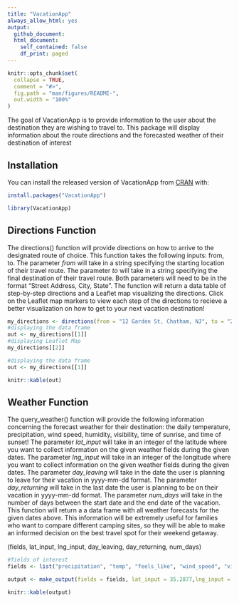 ```yaml
---
title: "VacationApp"
always_allow_html: yes
output:
  github_document:
  html_document:
    self_contained: false
    df_print: paged
---
```


<!-- README.md is generated from README.Rmd. Please edit that file -->

```r
knitr::opts_chunk$set(
  collapse = TRUE,
  comment = "#>",
  fig.path = "man/figures/README-",
  out.width = "100%"
)
```


<!-- badges: start -->
<!-- badges: end -->

The goal of VacationApp is to provide information to the user about the destination they are wishing to travel to. This package will display information about the route directions and the forecasted weather of their destination of interest

## Installation

You can install the released version of VacationApp from [CRAN](https://CRAN.R-project.org) with:

``` r
install.packages("VacationApp")
```

```r
library(VacationApp)
```

## Directions Function
The directions() function will provide directions on how to arrive to the designated route of choice. This function takes the following inputs: from, to. The parameter *from* will take in a string specifying the starting location of their travel route. The parameter *to* will take in a string specifying the final destination of their travel route. Both parameters will need to be in the format "Street Address, City, State". The function will return a data table of step-by-step directions and a Leaflet map visualizing the directions. Click on the Leaflet map markers to view each step of the directions to recieve a better visualization on how to get to your next vacation destination!

```r
my_directions <- directions(from = "12 Garden St, Chatham, NJ", to = "275 Lincoln St, San Luis Obispo, CA")
#displaying the data frame
out <- my_directions[[1]]
#displaying Leaflet Map
my_directions[[2]]
```

```r
#displaying the data frame
out <- my_directions[[1]]
```

```r
knitr::kable(out)
```

## Weather Function
The query_weather() function will provide the following information concerning the forecast weather for their destination: the daily temperature, precipitation, wind speed, humidity, visibility, time of sunrise, and time of sunset! The parameter *lat_input* will take in an integer of the latitude where you want to collect information on the given weather fields during the given dates. The parameter *lng_input* will take in an integer of the longitude where you want to collect information on the given weather fields during the given dates. The parameter *day_leaving* will take in the date the user is planning to leave for their vacation in yyyy-mm-dd format. The parameter *day_returning* will take in the last date the user is planning to be on their vacation in yyyy-mm-dd format. The parameter *num_days* will take in the number of days between the start date and the end date of the vacation. This function will return a a data frame with all weather forecasts for the given dates above. This information will be extremely useful for families who want to compare different camping sites, so they will be able to make an informed decision on the best travel spot for their weekend getaway. 

(fields, lat_input, lng_input, day_leaving, day_returning, num_days)

```r
#fields of interest
fields <- list("precipitation", "temp", "feels_like", "wind_speed", "visibility", "humidity", "sunrise", "sunset") 

output <- make_output(fields = fields, lat_input = 35.2877,lng_input = -120.6673, day_leaving = "2020-06-18", day_returning = "2020-06-20")
```

```r
knitr::kable(output)
```


